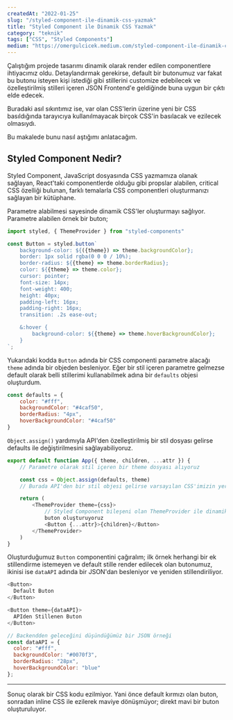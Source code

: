 ```yaml
---
createdAt: "2022-01-25"
slug: "/styled-component-ile-dinamik-css-yazmak"
title: "Styled Component ile Dinamik CSS Yazmak"
category: "teknik"
tags: ["CSS", "Styled Components"]
medium: "https://omergulcicek.medium.com/styled-component-ile-dinamik-css-yazmak-8c8c8c8c8c8c"
---
```


Çalıştığım projede tasarımı dinamik olarak render edilen componentlere ihtiyacımız oldu. Detaylandırmak gerekirse, default bir butonumuz var fakat bu butonu isteyen kişi istediği gibi stillerini customize edebilecek ve özelleştirilmiş stilleri içeren JSON Frontend'e geldiğinde buna uygun bir çıktı elde edecek.

Buradaki asıl sıkıntımız ise, var olan CSS'lerin üzerine yeni bir CSS basıldığında tarayıcıya kullanılmayacak birçok CSS'in basılacak ve ezilecek olmasıydı.

Bu makalede bunu nasıl aştığımı anlatacağım.

## Styled Component Nedir?

Styled Component, JavaScript dosyasında CSS yazmamıza olanak sağlayan, React'taki componentlerde olduğu gibi propslar alabilen, critical CSS özelliği bulunan, farklı temalarla CSS componentleri oluşturmanızı sağlayan bir kütüphane.

Parametre alabilmesi sayesinde dinamik CSS'ler oluşturmayı sağlıyor. Parametre alabilen örnek bir buton;

```js
import styled, { ThemeProvider } from "styled-components"

const Button = styled.button`
    background-color: ${({theme}) => theme.backgroundColor};
    border: 1px solid rgba(0 0 0 / 10%);
    border-radius: ${{theme} => theme.borderRadius};
    color: ${{theme} => theme.color};
    cursor: pointer;
    font-size: 14px;
    font-weight: 400;
    height: 40px;
    padding-left: 16px;
    padding-right: 16px;
    transition: .2s ease-out;

    &:hover {
        background-color: ${{theme} => theme.hoverBackgroundColor};
    }
`;
```

Yukarıdaki kodda `Button` adında bir CSS componenti parametre alacağı `theme` adında bir objeden besleniyor. Eğer bir stil içeren parametre gelmezse default olarak belli stillerimi kullanabilmek adına bir `defaults` objesi oluşturdum.

```js
const defaults = {
	color: "#fff",
	backgroundColor: "#4caf50",
	borderRadius: "4px",
	hoverBackgroundColor: "#4caf50"
}
```

`Object.assign()` yardımıyla API'den özelleştirilmiş bir stil dosyası gelirse defaults ile değiştirilmesini sağlayabiliyoruz.

```js
export default function App({ theme, children, ...attr }) {
	// Parametre olarak stil içeren bir theme dosyası alıyoruz

	const css = Object.assign(defaults, theme)
	// Burada API'den bir stil objesi gelirse varsayılan CSS'imizin yerine geçmesini sağlıyoruz

	return (
		<ThemeProvider theme={css}>
			// Styled Component bileşeni olan ThemeProvider ile dinamik stilli bir
			buton oluşturuyoruz
			<Button {...attr}>{children}</Button>
		</ThemeProvider>
	)
}
```

Oluşturduğumuz `Button` componentini çağıralım; ilk örnek herhangi bir ek stillendirme istemeyen ve default stille render edilecek olan butonumuz, ikinisi ise `dataAPI` adında bir JSON'dan besleniyor ve yeniden stillendiriliyor.

```js
<Button>
  Default Buton
</Button>

<Button theme={dataAPI}>
  APIden Stillenen Buton
</Button>

// Backendden geleceğini düşündüğümüz bir JSON örneği
const dataAPI = {
  color: "#fff",
  backgroundColor: "#0070f3",
  borderRadius: "28px",
  hoverBackgroundColor: "blue"
};
```

---

Sonuç olarak bir CSS kodu ezilmiyor. Yani önce default kırmızı olan buton, sonradan inline CSS ile ezilerek maviye dönüşmüyor; direkt mavi bir buton oluşturuluyor.
